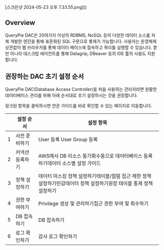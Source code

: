 <p align="center">
<div>[스크린샷 2024-05-23 오후 7.33.55.png]()</div>
</p>

## Overview
QueryPie DAC은 20여가지 이상의 RDBMS, NoSQL 등의 다양한 데이터 소스를 자체 개발한 엔진을 통해 표준화된 SQL 구문으로 통제가 가능합니다. 사용자는 운영체제 상관없이 웹 브라우저를 통해 데이터 베이스에 접속하고 쿼리를 실행할 수 있습니다. 뿐만 아니라 데스크탑 에이전트를 통해 Datagrip, DBeaver 등의 IDE 툴의 사용도 지원합니다.

## 권장하는 DAC 초기 설정 순서
QueryPie DAC(Database Access Controller)을 처음 사용하는 관리자라면 원활한 데이터베이스 관리를 위해 아래 순서대로 초기 설정하시는 것을 권장합니다.

링크된 항목을 클릭하시면 연관 가이드를 바로 확인할 수 있는 페이지로 이동합니다.

|   | 설정 순서    | 설정 항목                                                             |
| - | -------- | ----------------------------------------------------------------- |
| 1 | 사전 준비하기  | User 등록 User Group 등록                                             |
| 2 | 커넥션 등록하기 | AWS에서 DB 리소스 동기화수동으로 데이터베이스 등록하기데이터 소스별 설정 가이드                    |
| 3 | 정책 설정하기  | 데이터 마스킹 정책 설정하기테이블/컬럼 접근 제한 정책 설정하기민감데이터 정책 설정하기원장 테이블 통제 정책 설정하기 |
| 4 | 권한 부여하기  | Privilege 생성 및 관리하기접근 권한 부여 및 회수하기                                |
| 5 | DB 접속하기  | DB 접속하기                                                           |
| 6 | 로그 확인하기  | 감사 로그 확인하기                                                        |
